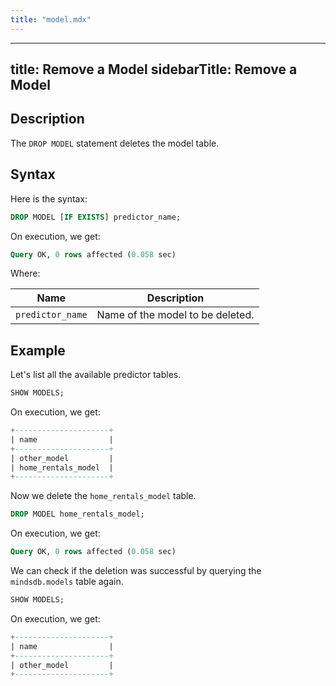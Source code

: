 ```yaml
---
title: "model.mdx"
---
```


---
title: Remove a Model
sidebarTitle: Remove a Model
---

## Description

The `DROP MODEL` statement deletes the model table.

## Syntax

Here is the syntax:

```sql
DROP MODEL [IF EXISTS] predictor_name;
```

On execution, we get:

```sql
Query OK, 0 rows affected (0.058 sec)
```

Where:

| Name               | Description                      |
| ------------------ | -------------------------------- |
| `predictor_name`   | Name of the model to be deleted. |

## Example

Let's list all the available predictor tables.

```sql
SHOW MODELS;
```

On execution, we get:

```sql
+---------------------+
| name                |
+---------------------+
| other_model         |
| home_rentals_model  |
+---------------------+
```

Now we delete the `home_rentals_model` table.

```sql
DROP MODEL home_rentals_model;
```

On execution, we get:

```sql
Query OK, 0 rows affected (0.058 sec)
```

We can check if the deletion was successful by querying the `mindsdb.models`
table again.

```sql
SHOW MODELS;
```

On execution, we get:

```sql
+---------------------+
| name                |
+---------------------+
| other_model         |
+---------------------+
```
